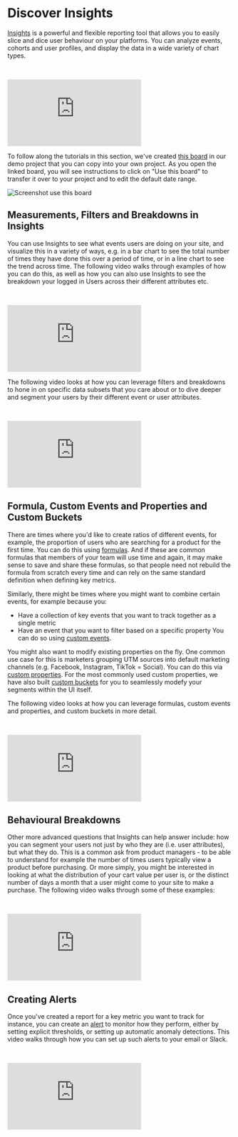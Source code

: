 # Discover Insights

[Insights](/docs/reports/insights) is a powerful and flexible reporting tool that allows you to easily slice and dice user behaviour on your platforms. You can analyze events, cohorts and user profiles, and display the data in a wide variety of chart types.

<br />
<p style={{ position: 'relative', paddingBottom: '56.25%', height: 0, overflow: 'hidden' }}>
  <iframe src="https://www.youtube.com/embed/scBPtq7B81Y?rel=0" title="Insights Overview" frameborder="0" webkitallowfullscreen="true" mozallowfullscreen="true" allowFullScreen style={{position: 'absolute', top: 0, left: 0, width: '100%', height: '100%'}}></iframe>
</p>

To follow along the tutorials in this section, we've created [this board](https://mixpanel.com/project/3018488/view/3536632/app/boards/#id=6350535) in our demo project that you can copy into your own project. As you open the linked board, you will see instructions to click on "Use this board" to transfer it over to your project and to edit the default date range.

![Screenshot use this board](/tracking_id_limits_copy_board.png)

## Measurements, Filters and Breakdowns in Insights

You can use Insights to see what events users are doing on your site, and visualize this in a variety of ways, e.g. in a bar chart to see the total number of times they have done this over a period of time, or in a line chart to see the trend across time. The following video walks through examples of how you can do this, as well as how you can also use Insights to see the breakdown your logged in Users across their different attributes etc.

<br />
<p style={{ position: 'relative', paddingBottom: '56.25%', height: 0, overflow: 'hidden' }}>
  <iframe src="https://www.youtube.com/embed/Q0fmB14Iwfw?rel=0" title="Insights Trends and Counting Users" frameborder="0" webkitallowfullscreen="true" mozallowfullscreen="true" allowFullScreen style={{position: 'absolute', top: 0, left: 0, width: '100%', height: '100%'}}></iframe>
</p>

The following video looks at how you can leverage filters and breakdowns to hone in on specific data subsets that you care about or to dive deeper and segment your users by their different event or user attributes.

<br />
<p style={{ position: 'relative', paddingBottom: '56.25%', height: 0, overflow: 'hidden' }}>
  <iframe src="https://www.youtube.com/embed/DRHOI4YNg14?rel=0" title="Insights Filters and Breakdown" frameborder="0" webkitallowfullscreen="true" mozallowfullscreen="true" allowFullScreen style={{position: 'absolute', top: 0, left: 0, width: '100%', height: '100%'}}></iframe>
</p>

## Formula, Custom Events and Properties and Custom Buckets
There are times where you'd like to create ratios of different events, for example, the proportion of users who are searching for a product for the first time. You can do this using [formulas](/docs/reports/insights#formulas). And if these are common formulas that members of your team will use time and again, it may make sense to save and share these formulas, so that people need not rebuild the formula from scratch every time and can rely on the same standard definition when defining key metrics. 

Similarly, there might be times where you might want to combine certain events, for example because you:
- Have a collection of key events that you want to track together as a single metric
- Have an event that you want to filter based on a specific property
You can do so using [custom events](/docs/features/custom-events).

You might also want to modify existing properties on the fly. One common use case for this is marketers grouping UTM sources into default marketing channels (e.g. Facebook, Instagram, TikTok = Social). You can do this via [custom properties](/docs/features/custom-properties). For the most commonly used custom properties, we have also built [custom buckets](/docs/reports/insights#custom-bucketing) for you to seamlessly modefy your segments within the UI itself.

The following video looks at how you can leverage formulas, custom events and properties, and custom buckets in more detail.

<br />
<p style={{ position: 'relative', paddingBottom: '56.25%', height: 0, overflow: 'hidden' }}>
  <iframe src="https://www.youtube.com/embed/jQ2gJsb83E8?rel=0" title="Insights Formulas, Custom Events and Properties" frameborder="0" webkitallowfullscreen="true" mozallowfullscreen="true" allowFullScreen style={{position: 'absolute', top: 0, left: 0, width: '100%', height: '100%'}}></iframe>
</p>

## Behavioural Breakdowns
Other more advanced questions that Insights can help answer include: how you can segment your users not just by who they are (i.e. user attributes), but what they do. This is a common ask from product managers - to be able to understand for example the number of times users typically view a product before purchasing. Or more simply, you might be interested in looking at what the distribution of your cart value per user is, or the distinct number of days a month that a user might come to your site to make a purchase. The following video walks through some of these examples:

<br />
<p style={{ position: 'relative', paddingBottom: '56.25%', height: 0, overflow: 'hidden' }}>
  <iframe src="https://www.youtube.com/embed/v_SKV3080yg?rel=0" title="Insights Behavioural Segmentation" frameborder="0" webkitallowfullscreen="true" mozallowfullscreen="true" allowFullScreen style={{position: 'absolute', top: 0, left: 0, width: '100%', height: '100%'}}></iframe>
</p>

## Creating Alerts
Once you've created a report for a key metric you want to track for instance, you can create an [alert](/docs/features/alerts) to monitor how they perform, either by setting explicit thresholds, or setting up automatic anomaly detections. This video walks through how you can set up such alerts to your email or Slack.

<br />
<p style={{ position: 'relative', paddingBottom: '56.25%', height: 0, overflow: 'hidden' }}>
  <iframe src="https://www.youtube.com/embed/tqrqIkCjoWw?rel=0" title="Creating Alerts" frameborder="0" webkitallowfullscreen="true" mozallowfullscreen="true" allowFullScreen style={{position: 'absolute', top: 0, left: 0, width: '100%', height: '100%'}}></iframe>
</p>
